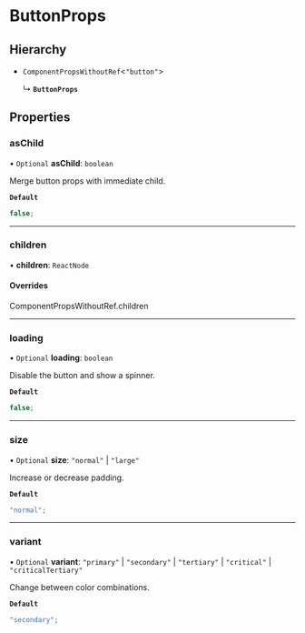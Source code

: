 # ButtonProps

## Hierarchy

- `ComponentPropsWithoutRef`\<`"button"`\>

  ↳ **`ButtonProps`**

## Properties

### asChild

• `Optional` **asChild**: `boolean`

Merge button props with immediate child.

**`Default`**

```ts
false;
```

---

### children

• **children**: `ReactNode`

#### Overrides

ComponentPropsWithoutRef.children

---

### loading

• `Optional` **loading**: `boolean`

Disable the button and show a spinner.

**`Default`**

```ts
false;
```

---

### size

• `Optional` **size**: `"normal"` \| `"large"`

Increase or decrease padding.

**`Default`**

```ts
"normal";
```

---

### variant

• `Optional` **variant**: `"primary"` \| `"secondary"` \| `"tertiary"` \| `"critical"` \| `"criticalTertiary"`

Change between color combinations.

**`Default`**

```ts
"secondary";
```
